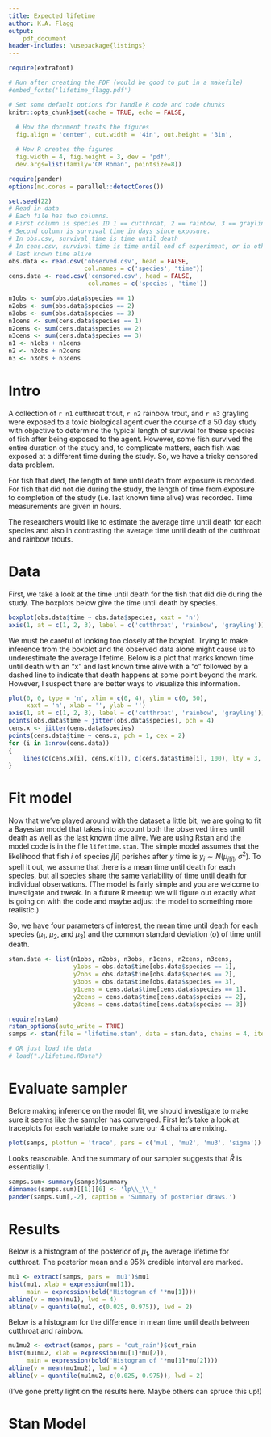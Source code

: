 ```yaml
---
title: Expected lifetime
author: K.A. Flagg
output:
    pdf_document
header-includes: \usepackage{listings}
---
```


```r
require(extrafont)

# Run after creating the PDF (would be good to put in a makefile)
#embed_fonts('lifetime_flagg.pdf')

# Set some default options for handle R code and code chunks
knitr::opts_chunk$set(cache = TRUE, echo = FALSE,
                      
  # How the document treats the figures
  fig.align = 'center', out.width = '4in', out.height = '3in',

  # How R creates the figures
  fig.width = 4, fig.height = 3, dev = 'pdf',
  dev.args=list(family='CM Roman', pointsize=8))

require(pander)
options(mc.cores = parallel::detectCores())
```

```r
set.seed(22)
# Read in data
# Each file has two columns.
# First column is species ID 1 == cutthroat, 2 == rainbow, 3 == grayling
# Second column is survival time in days since exposure.
# In obs.csv, survival time is time until death
# In cens.csv, survival time is time until end of experiment, or in otherwords,
# last known time alive
obs.data <- read.csv('observed.csv', head = FALSE,
                     col.names = c('species', "time"))
cens.data <- read.csv('censored.csv', head = FALSE,
                      col.names = c('species', 'time'))

n1obs <- sum(obs.data$species == 1)
n2obs <- sum(obs.data$species == 2)
n3obs <- sum(obs.data$species == 3)
n1cens <- sum(cens.data$species == 1)
n2cens <- sum(cens.data$species == 2)
n3cens <- sum(cens.data$species == 3)
n1 <- n1obs + n1cens
n2 <- n2obs + n2cens
n3 <- n3obs + n3cens
```

Intro
=====

A collection of `r n1` cutthroat trout, `r n2` rainbow trout, and `r n3`
grayling were exposed to a toxic biological agent over the course of a 50 day
study with objective to determine the typical length of survival for these
species of fish after being exposed to the agent.  However, some fish survived
the entire duration of the study and, to complicate matters, each fish was
exposed at a different time during the study.  So, we have a tricky censored
data problem.

For fish that died, the length of time until death from exposure is recorded.
For fish that did not die during the study, the length of time from exposure to
completion of the study (i.e. last known time alive) was recorded.  Time
measurements are given in hours.

The researchers would like to estimate the average time until death for each
species and also in contrasting the average time until death of the cutthroat
and rainbow trouts.

Data
====

First, we take a look at the time until death for the fish that did die during
the study.  The boxplots below give the time until death by species.

```r
boxplot(obs.data$time ~ obs.data$species, xaxt = 'n')
axis(1, at = c(1, 2, 3), label = c('cutthroat', 'rainbow', 'grayling'))
```

We must be careful of looking too closely at the boxplot.  Trying to make
inference from the boxplot and the observed data alone might cause us to
underestimate the average lifetime.  Below is a plot that marks known time
until death with an "x" and last known time alive with a "o" followed by a
dashed line to indicate that death happens at some point beyond the mark.
However, I suspect there are better ways to visualize this information.


```r
plot(0, 0, type = 'n', xlim = c(0, 4), ylim = c(0, 50),
     xaxt = 'n', xlab = '', ylab = '')
axis(1, at = c(1, 2, 3), label = c('cutthroat', 'rainbow', 'grayling'))
points(obs.data$time ~ jitter(obs.data$species), pch = 4)
cens.x <- jitter(cens.data$species)
points(cens.data$time ~ cens.x, pch = 1, cex = 2)
for (i in 1:nrow(cens.data))
{
    lines(c(cens.x[i], cens.x[i]), c(cens.data$time[i], 100), lty = 3, lwd = 1)
}
```

Fit model
=========

Now that we've played around with the dataset a little bit, we are going to fit
a Bayesian model that takes into account both the observed times until death as
well as the last known time alive.  We are using Rstan and the model code is in
the file `lifetime.stan`.  The simple model assumes that the likelihood that
fish $i$ of species $j[i]$ perishes after $y$ time is $y_i \sim
N(\mu_{j[i]}, \sigma^2)$.  To spell it out, we assume that there is a mean time
until death for each species, but all species share the same variability of
time until death for individual observations.  (The model is fairly simple and
you are welcome to investigate and tweak.  In a future R meetup we will figure
out exactly what is going on with the code and maybe adjust the model to
something more realistic.)

So, we have four parameters of interest, the mean time until death for each
species ($\mu_1$, $\mu_2$, and $\mu_3$) and the common standard deviation
($\sigma$) of time until death.

```r
stan.data <- list(n1obs, n2obs, n3obs, n1cens, n2cens, n3cens,
                  y1obs = obs.data$time[obs.data$species == 1],
                  y2obs = obs.data$time[obs.data$species == 2],
                  y3obs = obs.data$time[obs.data$species == 3],
                  y1cens = cens.data$time[cens.data$species == 1],
                  y2cens = cens.data$time[cens.data$species == 2],
                  y3cens = cens.data$time[cens.data$species == 3])
```

```r
require(rstan)
rstan_options(auto_write = TRUE)
samps <- stan(file = 'lifetime.stan', data = stan.data, chains = 4, iter = 4000)

# OR just load the data
# load("./lifetime.RData")
```

Evaluate sampler
================

Before making inference on the model fit, we should investigate to make sure it
seems like the sampler has converged.  First let's take a look at traceplots
for each variable to make sure our 4 chains are mixing.

```r
plot(samps, plotfun = 'trace', pars = c('mu1', 'mu2', 'mu3', 'sigma'))
```

Looks reasonable.  And the summary of our sampler suggests that $\hat{R}$ is
essentially 1.

```r
samps.sum<-summary(samps)$summary
dimnames(samps.sum)[[1]][6] <- 'lp\\_\\_'
pander(samps.sum[,-2], caption = 'Summary of posterior draws.')
```

Results
=======

Below is a histogram of the posterior of $\mu_1$, the average lifetime for
cutthroat.  The posterior mean and a 95\% credible interval are marked.


```r
mu1 <- extract(samps, pars = 'mu1')$mu1
hist(mu1, xlab = expression(mu[1]),
     main = expression(bold('Histogram of '*mu[1])))
abline(v = mean(mu1), lwd = 4)
abline(v = quantile(mu1, c(0.025, 0.975)), lwd = 2)
```

Below is a histogram for the difference in mean time until death between
cutthroat and rainbow.

```r
mu1mu2 <- extract(samps, pars = 'cut_rain')$cut_rain
hist(mu1mu2, xlab = expression(mu[1]*mu[2]),
     main = expression(bold('Histogram of '*mu[1]*mu[2])))
abline(v = mean(mu1mu2), lwd = 4)
abline(v = quantile(mu1mu2, c(0.025, 0.975)), lwd = 2)
```

(I've gone pretty light on the results here.  Maybe others can spruce this up!)

Stan Model
==========
\lstinputlisting[language=R]{lifetime.stan}
